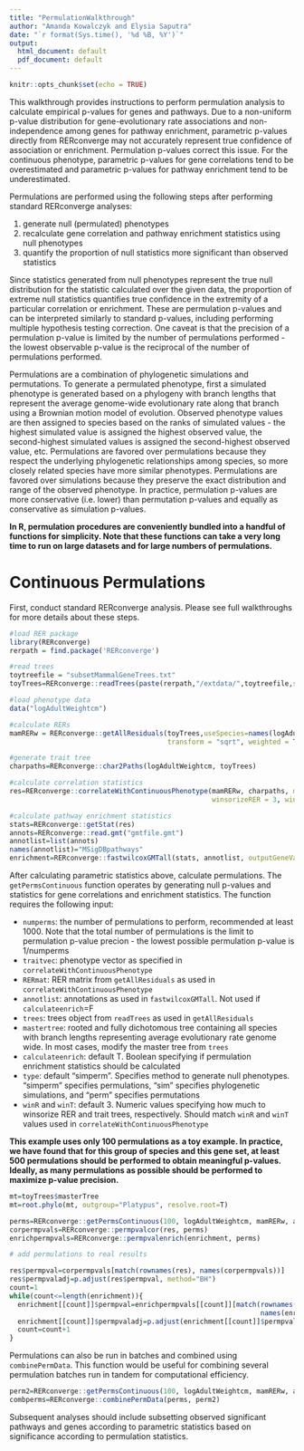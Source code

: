 ```yaml
---
title: "PermulationWalkthrough"
author: "Amanda Kowalczyk and Elysia Saputra"
date: "`r format(Sys.time(), '%d %B, %Y')`"
output:
  html_document: default
  pdf_document: default
---
```


```r
knitr::opts_chunk$set(echo = TRUE)
```

This walkthrough provides instructions to perform permulation analysis to calculate empirical p-values for genes and pathways.  Due to a non-uniform p-value distribution for gene-evolutionary rate associations and non-independence among genes for pathway enrichment, parametric p-values directly from RERconverge may not accurately represent true confidence of association or enrichment.  Permulation p-values correct this issue.  For the continuous phenotype, parametric p-values for gene correlations tend to be overestimated and parametric p-values for pathway enrichment tend to be underestimated.

Permulations are performed using the following steps after performing standard RERconverge analyses:

1. generate null (permulated) phenotypes
2. recalculate gene correlation and pathway enrichment statistics using null phenotypes
3. quantify the proportion of null statistics more significant than observed statistics

Since statistics generated from null phenotypes represent the true null distribution for the statistic calculated over the given data, the proportion of extreme null statistics quantifies true confidence in the extremity of a particular correlation or enrichment.  These are permulation p-values and can be interpreted similarly to standard p-values, including performing multiple hypothesis testing correction.  One caveat is that the precision of a permulation p-value is limited by the number of permulations performed - the lowest observable p-value is the reciprocal of the number of permulations performed.

Permulations are a combination of phylogenetic simulations and permutations.  To generate a permulated phenotype, first a simulated phenotype is generated based on a phylogeny with branch lengths that represent the average genome-wide evolutionary rate along that branch using a Brownian motion model of evolution.  Observed phenotype values are then assigned to species based on the ranks of simulated values - the highest simulated value is assigned the highest observed value, the second-highest simulated values is assigned the second-highest observed value, etc.  Permulations are favored over permulations because they respect the underlying phylogenetic relationships among species, so more closely related species have more similar phenotypes.  Permulations are favored over simulations because they preserve the exact distribution and range of the observed phenotype.  In practice, permulation p-values are more conservative (i.e. lower) than permutation p-values and equally as conservative as simulation p-values.

**In R, permulation procedures are conveniently bundled into a handful of functions for simplicity.  Note that these functions can take a very long time to run on large datasets and for large numbers of permulations.**


# Continuous Permulations

First, conduct standard RERconverge analysis.  Please see full walkthroughs for more details about these steps.

```r
#load RER package
library(RERconverge)
rerpath = find.package('RERconverge')

#read trees
toytreefile = "subsetMammalGeneTrees.txt" 
toyTrees=RERconverge::readTrees(paste(rerpath,"/extdata/",toytreefile,sep=""), max.read = 200)

#load phenotype data
data("logAdultWeightcm") 

#calculate RERs
mamRERw = RERconverge::getAllResiduals(toyTrees,useSpecies=names(logAdultWeightcm), 
                                       transform = "sqrt", weighted = T, scale = T)

#generate trait tree
charpaths=RERconverge::char2Paths(logAdultWeightcm, toyTrees)

#calculate correlation statistics
res=RERconverge::correlateWithContinuousPhenotype(mamRERw, charpaths, min.sp = 10, 
                                                  winsorizeRER = 3, winsorizetrait = 3)

#calculate pathway enrichment statistics
stats=RERconverge::getStat(res)
annots=RERconverge::read.gmt("gmtfile.gmt")
annotlist=list(annots)
names(annotlist)="MSigDBpathways"
enrichment=RERconverge::fastwilcoxGMTall(stats, annotlist, outputGeneVals=T, num.g=10)

```

After calculating parametric statistics above, calculate permulations.  The `getPermsContinuous` function operates by generating null p-values and statistics for gene correlations and enrichment statistics.  The function requires the following input:

* `numperms`: the number of permulations to perform, recommended at least 1000.  Note that the total number of permulations is the limit to permulation p-value precion - the lowest possible permulation p-value is 1/numperms
* `traitvec`: phenotype vector as specified in `correlateWithContinuousPhenotype`
* `RERmat`: RER matrix from `getAllResiduals` as used in `correlateWithContinuousPhenotype`
* `annotlist`: annotations as used in `fastwilcoxGMTall`. Not used if `calculateenrich`=F
* `trees`: trees object from `readTrees` as used in `getAllResiduals`
* `mastertree`: rooted and fully dichotomous tree containing all species with branch lengths representing average evolutionary rate genome wide.  In most cases, modify the master tree from `trees`
* `calculateenrich`: default T.  Boolean specifying if permulation enrichment statistics should be calculated
* `type`: default "simperm". Specifies method to generate null phenotypes.  "simperm" specifies permulations, "sim" specifies phylogenetic simulations, and "perm" specifies permutations
* `winR` and `winT`: default 3.  Numeric values specifying how much to winsorize RER and trait trees, respectively.  Should match `winR` and `winT` values used in `correlateWithContinuousPhenotype`

**This example uses only 100 permulations as a toy example.  In practice, we have found that for this group of species and this gene set, at least 500 permulations should be performed to obtain meaningful p-values.  Ideally, as many permulations as possible should be performed to maximize p-value precision.**

```r
mt=toyTrees$masterTree
mt=root.phylo(mt, outgroup="Platypus", resolve.root=T)

perms=RERconverge::getPermsContinuous(100, logAdultWeightcm, mamRERw, annotlist, toyTrees, mt)
corpermpvals=RERconverge::permpvalcor(res, perms)
enrichpermpvals=RERconverge::permpvalenrich(enrichment, perms)

# add permulations to real results

res$permpval=corpermpvals[match(rownames(res), names(corpermpvals))]
res$permpvaladj=p.adjust(res$permpval, method="BH")
count=1
while(count<=length(enrichment)){
  enrichment[[count]]$permpval=enrichpermpvals[[count]][match(rownames(enrichment[[count]]),
                                                              names(enrichpermpvals[[count]]))]
  enrichment[[count]]$permpvaladj=p.adjust(enrichment[[count]]$permpval, method="BH")
  count=count+1
}
```

Permulations can also be run in batches and combined using `combinePermData`.  This function would be useful for combining several permulation batches run in tandem for computational efficiency.

```r
perm2=RERconverge::getPermsContinuous(100, logAdultWeightcm, mamRERw, annotlist, toyTrees, mt)
combperms=RERconverge::combinePermData(perms, perm2)
```

Subsequent analyses should include subsetting observed significant pathways and genes according to parametric statistics based on significance according to permulation statistics.

